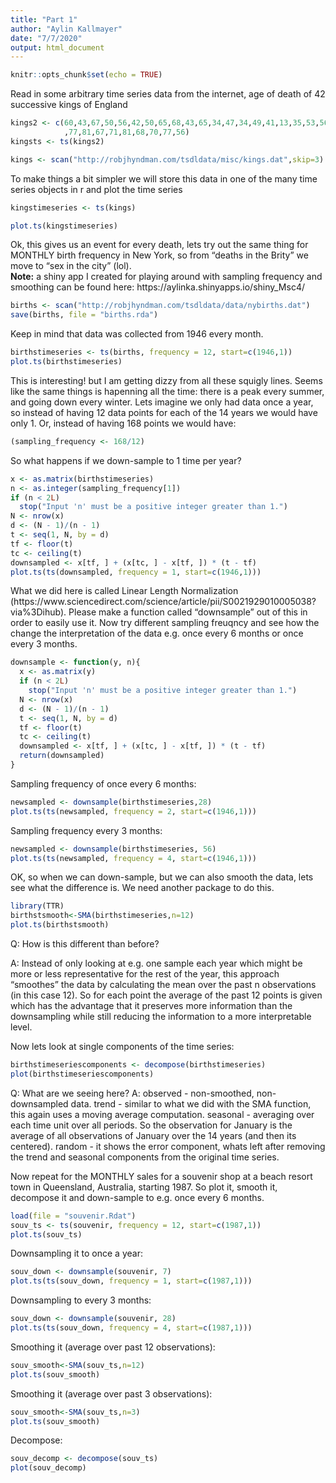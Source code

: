 ```yaml
---
title: "Part 1"
author: "Aylin Kallmayer"
date: "7/7/2020"
output: html_document
---
```


```r
knitr::opts_chunk$set(echo = TRUE)
```

Read in some arbitrary time series data from the internet, age of death of 42 successive kings of England 

```r
kings2 <- c(60,43,67,50,56,42,50,65,68,43,65,34,47,34,49,41,13,35,53,56,16,43,69,59,48,59,86,55,68,51,33,49,67
            ,77,81,67,71,81,68,70,77,56)
kingsts <- ts(kings2)

kings <- scan("http://robjhyndman.com/tsdldata/misc/kings.dat",skip=3)
```

To make things a bit simpler we will store this data in one of the many time series objects in r and plot the time series

```r
kingstimeseries <- ts(kings)

plot.ts(kingstimeseries)
```

Ok, this gives us an event for every death, lets try out the same thing for MONTHLY birth frequency in New York, so from "deaths in the Brity" we move to "sex in the city" (lol).  
**Note:** a shiny app I created for playing around with sampling frequency and smoothing can be found here: https://aylinka.shinyapps.io/shiny_Msc4/

```r
births <- scan("http://robjhyndman.com/tsdldata/data/nybirths.dat")
save(births, file = "births.rda")
```

Keep in mind that data was collected from 1946 every month.

```r
birthstimeseries <- ts(births, frequency = 12, start=c(1946,1))
plot.ts(birthstimeseries)
```

This is interesting! but I am getting dizzy from all these squigly lines. Seems like the same things is hapenning all the time: there is a peak every summer, and going down every winter. Lets imagine we only had data once a year, so instead of having 12 data points for each of the 14 years we would have only 1. Or, instead of having 168 points we would have:

```r
(sampling_frequency <- 168/12)
```

So what happens if we down-sample to 1 time per year?

```r
x <- as.matrix(birthstimeseries)
n <- as.integer(sampling_frequency[1])
if (n < 2L) 
  stop("Input 'n' must be a positive integer greater than 1.")
N <- nrow(x)
d <- (N - 1)/(n - 1)
t <- seq(1, N, by = d)
tf <- floor(t)
tc <- ceiling(t)
downsampled <- x[tf, ] + (x[tc, ] - x[tf, ]) * (t - tf)
plot.ts(ts(downsampled, frequency = 1, start=c(1946,1)))
```

What we did here is called Linear Length Normalization (https://www.sciencedirect.com/science/article/pii/S0021929010005038?via%3Dihub). Please make a function called "downsample" out of this in order to easily use it. Now try different sampling freuqncy and see how  the change the interpretation of the data e.g. once every 6 months or once every 3 months.

```r
downsample <- function(y, n){
  x <- as.matrix(y)
  if (n < 2L) 
    stop("Input 'n' must be a positive integer greater than 1.")
  N <- nrow(x)
  d <- (N - 1)/(n - 1)
  t <- seq(1, N, by = d)
  tf <- floor(t)
  tc <- ceiling(t)
  downsampled <- x[tf, ] + (x[tc, ] - x[tf, ]) * (t - tf)
  return(downsampled)
}
```

Sampling frequency of once every 6 months:

```r
newsampled <- downsample(birthstimeseries,28)
plot.ts(ts(newsampled, frequency = 2, start=c(1946,1)))
```

Sampling frequency every 3 months:

```r
newsampled <- downsample(birthstimeseries, 56)
plot.ts(ts(newsampled, frequency = 4, start=c(1946,1)))
```

OK, so when we can down-sample, but we can also smooth the data, lets see what the difference is. We need another package to do this.

```r
library(TTR)
birthstsmooth<-SMA(birthstimeseries,n=12)
plot.ts(birthstsmooth) 
```

Q: How is this different than before?

A: Instead of only looking at e.g. one sample each year which might be more or less representative for the rest of the year, this approach "smoothes" the data by calculating the mean over the past n observations (in this case 12). So for each point the average of the past 12 points is given which has the advantage that it preserves more information than the downsampling while still reducing the information to a more interpretable level.

Now lets look at single components of the time series:

```r
birthstimeseriescomponents <- decompose(birthstimeseries)
plot(birthstimeseriescomponents)
```

Q: What are we seeing here?
A:
observed - non-smoothed, non-downsampled data.
trend - similar to what we did with the SMA function, this again uses a moving average computation.
seasonal - averaging over each time unit over all periods. So the observation for January is the average of all observations of January over the 14 years (and then its centered).
random - it shows the error component, whats left after removing the trend and seasonal components from the original time series.

Now repeat for the MONTHLY sales for a souvenir shop at a beach resort town in Queensland, Australia, starting 1987.
So plot it, smooth it, decompose it and down-sample to e.g. once every 6 months.

```r
load(file = "souvenir.Rdat")
souv_ts <- ts(souvenir, frequency = 12, start=c(1987,1))
plot.ts(souv_ts)
```

Downsampling it to once a year:

```r
souv_down <- downsample(souvenir, 7)
plot.ts(ts(souv_down, frequency = 1, start=c(1987,1)))
```

Downsampling to every 3 months:

```r
souv_down <- downsample(souvenir, 28)
plot.ts(ts(souv_down, frequency = 4, start=c(1987,1)))
```

Smoothing it (average over past 12 observations):

```r
souv_smooth<-SMA(souv_ts,n=12)
plot.ts(souv_smooth) 
```

Smoothing it (average over past 3 observations):

```r
souv_smooth<-SMA(souv_ts,n=3)
plot.ts(souv_smooth) 
```

Decompose:

```r
souv_decomp <- decompose(souv_ts)
plot(souv_decomp)
```


